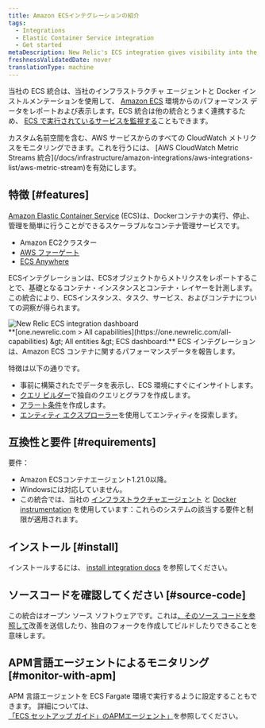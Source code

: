 ```yaml
---
title: Amazon ECSインテグレーションの紹介
tags:
  - Integrations
  - Elastic Container Service integration
  - Get started
metaDescription: New Relic's ECS integration gives visibility into the performance of your Amazon ECS environment.
freshnessValidatedDate: never
translationType: machine
---
```


当社の ECS 統合は、当社のインフラストラクチャ エージェントと Docker インストルメンテーションを使用して、 [Amazon ECS](https://docs.aws.amazon.com/ecs/index.html) 環境からのパフォーマンス データをレポートおよび表示します。ECS 統合は他の統合とうまく連携するため、 [ECS で実行されているサービスを監視する](/docs/integrations/host-integrations/host-integrations-list/monitor-services-running-amazon-ecs)こともできます。

<Callout variant="tip">
  カスタム名前空間を含む、AWS サービスからのすべての CloudWatch メトリクスをモニタリングできます。これを行うには、 [AWS CloudWatch Metric Streams 統合](/docs/infrastructure/amazon-integrations/aws-integrations-list/aws-metric-stream)を有効にします。
</Callout>

## 特徴 [#features]

[Amazon Elastic Container Service](https://docs.aws.amazon.com/ecs/index.html) (ECS)は、Dockerコンテナの実行、停止、管理を簡単に行うことができるスケーラブルなコンテナ管理サービスです。

* Amazon EC2クラスター
* [AWS ファーゲート](https://aws.amazon.com/fargate/)
* [ECS Anywhere](https://aws.amazon.com/ecs/anywhere/)

ECSインテグレーションは、ECSオブジェクトからメトリクスをレポートすることで、基礎となるコンテナ・インスタンスとコンテナ・レイヤーを計測します。この統合により、ECSインスタンス、タスク、サービス、およびコンテナについての洞察が得られます。

<img title="new-relic-ecs-integration-dashboards.png" alt="New Relic ECS integration dashboard" src="/images/infrastructure_screenshot-crop_aws-ecs-dashboard.webp" />

<figcaption>
  <DNT>**[one.newrelic.com &gt; All capabilities](https://one.newrelic.com/all-capabilities) &amp;gt; All entities &amp;gt; ECS dashboard:**</DNT> ECS インテグレーションは、Amazon ECS コンテナに関するパフォーマンスデータを報告します。
</figcaption>

特徴は以下の通りです。

* 事前に構築された<InlinePopover type="dashboards" />でデータを表示し、ECS 環境にすぐにインサイトします。
* [クエリ ビルダー](/docs/chart-builder/use-chart-builder/get-started/introduction-chart-builder)で独自のクエリとグラフを作成します。
* [アラート条件](/docs/ecs-integration-recommended-alert-conditions)を作成します。
* [エンティティ エクスプローラー](/docs/new-relic-one/use-new-relic-one/ui-data/new-relic-one-entity-explorer)を使用してエンティティを探索します。

## 互換性と要件 [#requirements]

要件：

* Amazon ECSコンテナエージェント1.21.0以降。
* Windowsには対応していません。
* この統合では、当社の [インフラストラクチャエージェント](/docs/infrastructure/new-relic-infrastructure/getting-started/compatibility-requirements-new-relic-infrastructure) と [Docker instrumentation](/docs/infrastructure/install-configure-manage-infrastructure/docker-installation/docker-instrumentation-infrastructure) を使用しています：これらのシステムの該当する要件と制限が適用されます。

## インストール [#install]

インストールするには、 [install integration docs](/docs/install-ecs-integration) を参照してください。

## ソースコードを確認してください [#source-code]

この統合はオープン ソース ソフトウェアです。これは[、そのソース コードを参照して](https://github.com/newrelic/nri-ecs)改善を送信したり、独自のフォークを作成してビルドしたりできることを意味します。

## APM言語エージェントによるモニタリング [#monitor-with-apm]

APM 言語エージェントを ECS Fargate 環境で実行するように設定することもできます。 詳細については、 [「ECS セットアップ ガイド」のAPMエージェント」](/docs/infrastructure/elastic-container-service-integration/monitor-ecs-with-apm-agents)を参照してください。